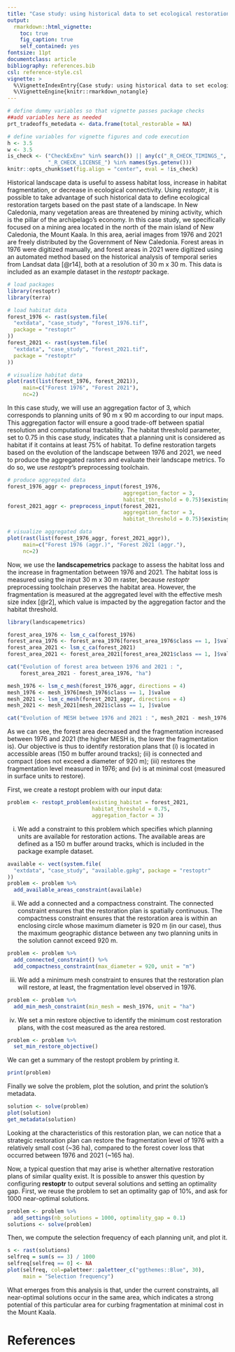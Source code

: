 ```yaml
---
title: "Case study: using historical data to set ecological restoration targets"
output:
  rmarkdown::html_vignette:
    toc: true
    fig_caption: true
    self_contained: yes
fontsize: 11pt
documentclass: article
bibliography: references.bib
csl: reference-style.csl
vignette: >
  %\VignetteIndexEntry{Case study: using historical data to set ecological restoration targets}
  %\VignetteEngine{knitr::rmarkdown_notangle}
---
```


```r
# define dummy variables so that vignette passes package checks
##add variables here as needed
prt_tradeoffs_metedata <- data.frame(total_restorable = NA)
```

```r
# define variables for vignette figures and code execution
h <- 3.5
w <- 3.5
is_check <- ("CheckExEnv" %in% search()) || any(c("_R_CHECK_TIMINGS_",
             "_R_CHECK_LICENSE_") %in% names(Sys.getenv()))
knitr::opts_chunk$set(fig.align = "center", eval = !is_check)
```

Historical landscape data is useful to assess habitat loss, increase in habitat fragmentation, or decrease in ecological connectivity. Using _restoptr_, it is possible to take advantage of such historical data to define ecological restoration targets based on the past state of a landscape. In New Caledonia, many vegetation areas are threatened by mining activity, which is the pillar of the archipelago's economy. In this case study, we specifically focused on a mining area located in the north of the main island of New Caledonia, the Mount Kaala. In this area, aerial images from 1976 and 2021 are freely distributed by the Government of New Caledonia. Forest areas in 1976 were digitized manually, and forest areas in 2021 were digitized using an automated method based on the historical analysis of temporal series from Landsat data [@r14], both at a resolution of 30 m x 30 m. This data is included as an example dataset in the _restoptr_ package.

```r
# load packages
library(restoptr)
library(terra)

# load habitat data
forest_1976 <- rast(system.file(
  "extdata", "case_study", "forest_1976.tif",
  package = "restoptr"
))
forest_2021 <- rast(system.file(
  "extdata", "case_study", "forest_2021.tif",
  package = "restoptr"
))

# visualize habitat data
plot(rast(list(forest_1976, forest_2021)),
     main=c("Forest 1976", "Forest 2021"),
     nc=2)
```

In this case study, we will use an aggregation factor of 3, which corresponds to planning units of 90 m x 90 m according to our input maps. This aggregation factor will ensure a good trade-off between spatial resolution and computational tractability. The habitat threshold parameter, set to 0.75 in this case study, indicates that a planning unit is considered as habitat if it contains at least 75% of habitat. To define restoration targets based on the evolution of the landscape between 1976 and 2021, we need to produce the aggregated rasters and evaluate their landscape metrics. To do so, we use _restoptr_'s preprocessing toolchain.

```r
# produce aggregated data
forest_1976_aggr <- preprocess_input(forest_1976,
                                     aggregation_factor = 3,
                                     habitat_threshold = 0.75)$existing_habitat
forest_2021_aggr <- preprocess_input(forest_2021,
                                     aggregation_factor = 3,
                                     habitat_threshold = 0.75)$existing_habitat

# visualize aggregated data
plot(rast(list(forest_1976_aggr, forest_2021_aggr)),
     main=c("Forest 1976 (aggr.)", "Forest 2021 (aggr."),
     nc=2)
```

Now, we use the __landscapemetrics__ package to assess the habitat loss and the increase in fragmentation between 1976 and 2021. The habitat loss is measured using the input 30 m x 30 m raster, because _restoptr_ preprocessing toolchain preserves the habitat area. However, the fragmentation is measured at the aggregated level with the effective mesh size index [@r2], which value is impacted by the aggregation factor and the habitat threshold.

```r
library(landscapemetrics)

forest_area_1976 <- lsm_c_ca(forest_1976)
forest_area_1976 <- forest_area_1976[forest_area_1976$class == 1, ]$value
forest_area_2021 <- lsm_c_ca(forest_2021)
forest_area_2021 <- forest_area_2021[forest_area_2021$class == 1, ]$value

cat("Evolution of forest area between 1976 and 2021 : ",
    forest_area_2021 - forest_area_1976, "ha")

mesh_1976 <- lsm_c_mesh(forest_1976_aggr, directions = 4)
mesh_1976 <- mesh_1976[mesh_1976$class == 1, ]$value
mesh_2021 <- lsm_c_mesh(forest_2021_aggr, directions = 4)
mesh_2021 <- mesh_2021[mesh_2021$class == 1, ]$value

cat("Evolution of MESH betwee 1976 and 2021 : ", mesh_2021 - mesh_1976, "ha")
```

As we can see, the forest area decreased and the fragmentation increased between 1976 and 2021 (the higher MESH is, the lower the fragmentation is). Our objective is thus to identify restoration plans that (i) is located in accessible areas (150 m buffer around tracks); (ii) is connected and compact (does not exceed a diameter of 920 m); (iii) restores the fragmentation level measured in 1976; and (iv) is at minimal cost (measured in surface units to restore).

First, we create a restopt problem with our input data:

```r
problem <- restopt_problem(existing_habitat = forest_2021,
                           habitat_threshold = 0.75,
                           aggregation_factor = 3)
```

(i) We add a constraint to this problem which specifies which planning units are available for restoration actions. The available areas are defined as a 150 m buffer around tracks, which is included in the package example dataset. 

```r
available <- vect(system.file(
  "extdata", "case_study", "available.gpkg", package = "restoptr"
))
problem <- problem %>%
  add_available_areas_constraint(available)
```

(ii) We add a connected and a compactness constraint. The connected constraint ensures that the restoration plan is spatially continuous. The compactness constraint ensures that the restoration area is within an enclosing circle whose maximum diameter is 920 m (in our case), thus the maximum geographic distance between any two planning units in the solution cannot exceed 920 m.

```r
problem <- problem %>%
  add_connected_constraint() %>%
  add_compactness_constraint(max_diameter = 920, unit = "m")
```

(iii) We add a minimum mesh constraint to ensures that the restoration plan will restore, at least, the fragmentation level observed in 1976.


```r
problem <- problem %>%
  add_min_mesh_constraint(min_mesh = mesh_1976, unit = "ha")
```

(iv) We set a min restore objective to identify the minimum cost restoration plans, with the cost measured as the area restored.

```r
problem <- problem %>%
  set_min_restore_objective()
```

We can get a summary of the restopt problem by printing it.

```r
print(problem)
```


Finally we solve the problem, plot the solution, and print the solution's metadata.

```r
solution <- solve(problem)
plot(solution)
get_metadata(solution)
```

Looking at the characteristics of this restoration plan, we can notice that a strategic restoration plan can restore the fragmentation level of 1976 with a relatively small cost (~36 ha), compared to the forest cover loss that occurred between 1976 and 2021 (~165 ha).

Now, a typical question that may arise is whether alternative restoration plans of similar quality exist. It is possible to answer this question by configuring __restoptr__ to output several solutions and setting an optimality gap. First, we reuse the problem to set an optimality gap of 10%, and ask for 1000 near-optimal solutions.

```r
problem <- problem %>%
  add_settings(nb_solutions = 1000, optimality_gap = 0.1)
solutions <- solve(problem)
```

Then, we compute the selection frequency of each planning unit, and plot it.

```r
s <- rast(solutions)
selfreq = sum(s == 3) / 1000
selfreq[selfreq == 0] <- NA
plot(selfreq, col=paletteer::paletteer_c("ggthemes::Blue", 30),
     main = "Selection frequency")
```

What emerges from this analysis is that, under the current constraints, all near-optimal solutions occur in the same area, which indicates a strong potential of this particular area for curbing fragmentation at minimal cost in the Mount Kaala.


# References

